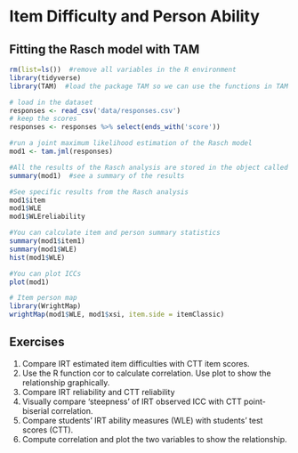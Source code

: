 # Item Difficulty and Person Ability

## Fitting the Rasch model with TAM

```r
rm(list=ls())  #remove all variables in the R environment
library(tidyverse)
library(TAM)  #load the package TAM so we can use the functions in TAM

# load in the dataset
responses <- read_csv('data/responses.csv')
# keep the scores
responses <- responses %>% select(ends_with('score'))

#run a joint maximum likelihood estimation of the Rasch model
mod1 <- tam.jml(responses)

#All the results of the Rasch analysis are stored in the object called "mod1"
summary(mod1)  #see a summary of the results

#See specific results from the Rasch analysis
mod1$item
mod1$WLE
mod1$WLEreliability

#You can calculate item and person summary statistics
summary(mod1$item1)
summary(mod1$WLE)
hist(mod1$WLE)

#You can plot ICCs
plot(mod1)

# Item person map
library(WrightMap)
wrightMap(mod1$WLE, mod1$xsi, item.side = itemClassic)

```


## Exercises
1. Compare IRT estimated item difficulties with CTT item scores.
2. Use the R function cor to calculate correlation. Use plot to show the relationship graphically.
3. Compare IRT reliability and CTT reliability
4. Visually compare ‘steepness’ of IRT observed ICC with CTT point-biserial correlation.
5. Compare students’ IRT ability measures (WLE) with students’ test scores (CTT).
6. Compute correlation and plot the two variables to show the relationship.